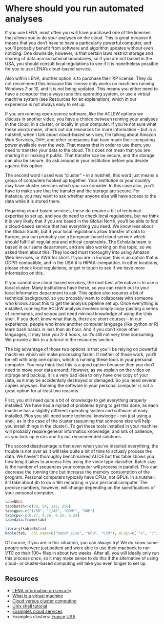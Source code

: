 # Where should you run automated analyses {#whereanalyze}

If you use LENA, most often you will have purchased one of the licenses that allows you to do your analyses on the cloud. This is great because it means that you don't have to have a particularly powerful computer, and you'll probably benefit from software and algorithm updates without even noticing. One downside, however, is that certain laws restrict storage and sharing of data across national boundaries, so if you are not based in the USA, you should consult local regulations to see if it is nonetheless possible for you to use LENA's cloud-based service.


Also within LENA, another option is to purchase their XP license. They do not recommend this because this license only works on machines running Windows 7 or 10, and it is not being updated. This means you either need to have a computer that always runs this operating system, or use a virtual machine system (see Resources for an explanation), which in our experience is not always easy to set up.

If you are running open-source software, like the ACLEW options we discuss in another video, you have a choice between running your analyses in the cloud, in a cluster, or locally in your computer. If you're not sure what these words mean, check out our resources for more information -- but in a nutshell, when I talk about cloud-based services, I'm talking about Amazon Web Services, OVH, and other companies that have made their computing power available over the web. That means that in order to use them, you need to transfer your data to the cloud. This does not mean that you are sharing it or making it public. That transfer can be secure, and the storage can also be secure. So ask around in your institution before you decide against this option.

The second word I used was "cluster" -- in a nutshell, this word just means a group of computers hooked up together. Your institution or your country may have cluster services which you can consider. In this case also, you'll have to make sure that the transfer and the storage are secure. For instance, you may want to ask whether anyone else will have access to the data while it is stored there.

Regarding cloud-based services, these do require a bit of technical expertise to set up, and you do need to check local regulations, but we think it is very likely that if you are based in the Global North, you'll be able to find a cloud-based service that has everything you need. We know less about the Global South, but if your local regulations allow transfer of data to Europe, you can probably use a European-based cloud service which should fulfill all regulations and ethical constraints. The Echolalia team is based in our same department, and are also working on this topic, so we asked them about this. They looked most thoroughly into using Amazon Web Services, or AWS for short. If you are in Europe, this is an option that is GDPR-compatible, and in the USA it is HIPAA-compatible. In other locations, please check local regulations, or get in touch to see if we have more information on this.

If you cannot use cloud-based services, the next best alternative is to use a local cluster. Many institutions have these, so you can reach out to your local informatics department to ask. This option also requires a bit of technical background, so you probably want to collaborate with someone who knows about this to get the analysis pipeline set up. Once everything is installed, running the ACLEW analysis involves simply copy-pasting a series of commands, and so you just need minimal knowledge of using the Unix shell. If you don't know what that is, there are short courses -- in our experience, people who know another computer language (like python or R) learn bash basics in less than an hour. And if you don't know other languages, it may take you 3-4 hours, so it's still not very time consuming. We provide a link to a tutorial in the resources section.

The big advantage of those two options is that you'll be relying on powerful machines which will make processing faster. If neither of those work, you'll be left with only one option, which is running these tools in your personal computer. You may think that this is a good option because then you don't need to move your data around. However, as we explain on the video on storage and backup, it is a very bad idea to only have one copy of your data, as it may be accidentally destroyed or damaged. So you need several copies anyways. Running the software in your personal computer is not a great option for at least two reasons. 

First, you still need quite a bit of knowledge to get everything properly installed. We have had a myriad of problems trying to get this done, as each machine has a slightly different operating system and software already installed. Plus you still need some technical knowledge -- not just using a shell, as in the case of the cluster (assuming that someone else will help you install things in the cluster). To get these tools installed in your machine will probably require general informatics knowledge, and lots of patience, as you look up errors and try out recommended solutions. 

The second disadvantage is that even when you've installed everything, the trouble is not over as it will take quite a bit of time to actually process the data. We haven't thoroughly benchmarked ALICE but this table shows you how long it takes to process files using the voice type classifier. Batch size is the number of sequences your computer will process in parallel. This can decrease the running time but increase the memory consumption of the program. Personal computers typically have CPUs, not GPUs. In a nutshell, it'll take about 4h to do a 16h recording in your personal computer. The precise numbers, however, will change depending on the specifications of your personal computer.

```r

tab=NULL
tab$batch<-c(32, 64, 128, 256)
tab$gpu<-c("1/35", "1/45", "OOM*", "OOM")
tab$cpu<-c(0.27, 0.26, 0.25, 0.24)
tab=data.frame(tab) 

library(kableExtra)
kable(tab,  col.name=c("batch_size", "GPU", "CPU"), align=c( "c", "c", "c")) %>% footnote("*OOM stands for out of memory.")

```



Of course, if you are in this situation, you can always try! We do know some people who were just patient and were able to use their macbook to run VTC on their 100+ files in about two weeks. After all, you will ideally only run this process once, so it may make sense to do this if the alternative of using cloud- or cluster-based computing will take you even longer to set up.

## Resources

- [LENA information on security](https://www.lena.org/security/)
- [What is a virtual machine](https://azure.microsoft.com/en-us/overview/what-is-a-virtual-machine/)
- [Cloud versus cluster computing](https://www.geeksforgeeks.org/difference-between-cloud-computing-and-cluster-computing/)
- [Unix shell tutorial](https://swcarpentry.github.io/shell-novice/)
- [Examples cloud services](https://lota.cloud/en/comparaison-machines-virtuelles/)
- Examples clusters: [France](http://www.idris.fr/jean-zay/) [USA](https://www.xsede.org/)
